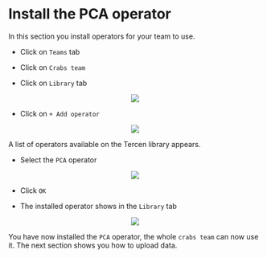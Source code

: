 # Install the PCA operator

In this section you install operators for your team to use.

* Click on `Teams` tab

* Click on  `Crabs team`

* Click on `Library` tab

<center><img src="images/click_on_crabs_team_library.png"></center>

* Click on `+ Add operator`

<center><img src="images/click_on_add_operator.png"></center>

A list of operators available on the Tercen library appears.

* Select the `PCA` operator

<center><img src="images/select_pca_operator.png"></center>

* Click `OK`

* The installed operator shows in the `Library` tab

<center><img src="images/view_pca_operator_done.png"></center>

You have now installed the `PCA` operator, the whole `crabs team` can now use it. The next section shows you how to upload data.

